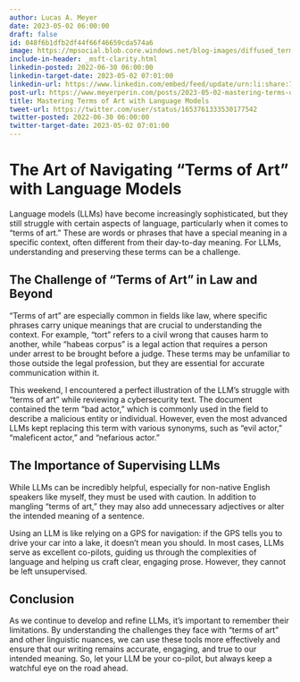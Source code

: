 ```yaml
---
author: Lucas A. Meyer
date: 2023-05-02 06:00:00
draft: false
id: 048f6b1dfb2df44f66f46659cda574a6
image: https://mpsocial.blob.core.windows.net/blog-images/diffused_terms-of-art-david.png
include-in-header: _msft-clarity.html
linkedin-posted: 2022-06-30 06:00:00
linkedin-target-date: 2023-05-02 07:01:00
linkedin-url: https://www.linkedin.com/embed/feed/update/urn:li:share:7059527036653993984
post-url: https://www.meyerperin.com/posts/2023-05-02-mastering-terms-of-art-with-language-models.html
title: Mastering Terms of Art with Language Models
tweet-url: https://twitter.com/user/status/1653761333530177542
twitter-posted: 2022-06-30 06:00:00
twitter-target-date: 2023-05-02 07:01:00
---
```


# The Art of Navigating "Terms of Art" with Language Models

Language models (LLMs) have become increasingly sophisticated, but they still struggle with certain aspects of language, particularly when it comes to "terms of art." These are words or phrases that have a special meaning in a specific context, often different from their day-to-day meaning. For LLMs, understanding and preserving these terms can be a challenge.

## The Challenge of "Terms of Art" in Law and Beyond

"Terms of art" are especially common in fields like law, where specific phrases carry unique meanings that are crucial to understanding the context. For example, "tort" refers to a civil wrong that causes harm to another, while "habeas corpus" is a legal action that requires a person under arrest to be brought before a judge. These terms may be unfamiliar to those outside the legal profession, but they are essential for accurate communication within it.

This weekend, I encountered a perfect illustration of the LLM's struggle with "terms of art" while reviewing a cybersecurity text. The document contained the term "bad actor," which is commonly used in the field to describe a malicious entity or individual. However, even the most advanced LLMs kept replacing this term with various synonyms, such as "evil actor," "maleficent actor," and "nefarious actor."

## The Importance of Supervising LLMs

While LLMs can be incredibly helpful, especially for non-native English speakers like myself, they must be used with caution. In addition to mangling "terms of art," they may also add unnecessary adjectives or alter the intended meaning of a sentence.

Using an LLM is like relying on a GPS for navigation: if the GPS tells you to drive your car into a lake, it doesn't mean you should. In most cases, LLMs serve as excellent co-pilots, guiding us through the complexities of language and helping us craft clear, engaging prose. However, they cannot be left unsupervised.

## Conclusion

As we continue to develop and refine LLMs, it's important to remember their limitations. By understanding the challenges they face with "terms of art" and other linguistic nuances, we can use these tools more effectively and ensure that our writing remains accurate, engaging, and true to our intended meaning. So, let your LLM be your co-pilot, but always keep a watchful eye on the road ahead.